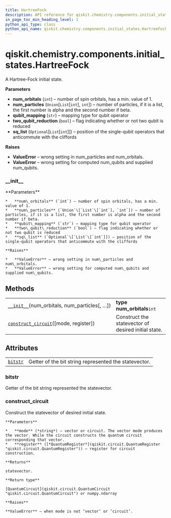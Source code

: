 ```yaml
---
title: HartreeFock
description: API reference for qiskit.chemistry.components.initial_states.HartreeFock
in_page_toc_min_heading_level: 1
python_api_type: class
python_api_name: qiskit.chemistry.components.initial_states.HartreeFock
---
```


<span id="qiskit-chemistry-components-initial-states-hartreefock" />

# qiskit.chemistry.components.initial\_states.HartreeFock

<Class id="qiskit.chemistry.components.initial_states.HartreeFock" isDedicatedPage={true} github="https://github.com/qiskit-community/qiskit-aqua/tree/stable/0.8/qiskit/chemistry/components/initial_states/hartree_fock.py" signature="HartreeFock(num_orbitals, num_particles, qubit_mapping='parity', two_qubit_reduction=True, sq_list=None)">
  A Hartree-Fock initial state.

  **Parameters**

  *   **num\_orbitals** (`int`) – number of spin orbitals, has a min. value of 1.
  *   **num\_particles** (`Union`\[`List`\[`int`], `int`]) – number of particles, if it is a list, the first number is alpha and the second number if beta.
  *   **qubit\_mapping** (`str`) – mapping type for qubit operator
  *   **two\_qubit\_reduction** (`bool`) – flag indicating whether or not two qubit is reduced
  *   **sq\_list** (`Optional`\[`List`\[`int`]]) – position of the single-qubit operators that anticommute with the cliffords

  **Raises**

  *   **ValueError** – wrong setting in num\_particles and num\_orbitals.
  *   **ValueError** – wrong setting for computed num\_qubits and supplied num\_qubits.

  ### \_\_init\_\_

  <Function id="qiskit.chemistry.components.initial_states.HartreeFock.__init__" name="__init__" signature="__init__(num_orbitals, num_particles, qubit_mapping='parity', two_qubit_reduction=True, sq_list=None)">
    **Parameters**

    *   **num\_orbitals** (`int`) – number of spin orbitals, has a min. value of 1.
    *   **num\_particles** (`Union`\[`List`\[`int`], `int`]) – number of particles, if it is a list, the first number is alpha and the second number if beta.
    *   **qubit\_mapping** (`str`) – mapping type for qubit operator
    *   **two\_qubit\_reduction** (`bool`) – flag indicating whether or not two qubit is reduced
    *   **sq\_list** (`Optional`\[`List`\[`int`]]) – position of the single-qubit operators that anticommute with the cliffords

    **Raises**

    *   **ValueError** – wrong setting in num\_particles and num\_orbitals.
    *   **ValueError** – wrong setting for computed num\_qubits and supplied num\_qubits.
  </Function>

  ## Methods

  |                                                                                                                                                                                                |                                                     |
  | ---------------------------------------------------------------------------------------------------------------------------------------------------------------------------------------------- | --------------------------------------------------- |
  | [`__init__`](#qiskit.chemistry.components.initial_states.HartreeFock.__init__ "qiskit.chemistry.components.initial_states.HartreeFock.__init__")(num\_orbitals, num\_particles\[, …])          | **type num\_orbitals**`int`                         |
  | [`construct_circuit`](#qiskit.chemistry.components.initial_states.HartreeFock.construct_circuit "qiskit.chemistry.components.initial_states.HartreeFock.construct_circuit")(\[mode, register]) | Construct the statevector of desired initial state. |

  ## Attributes

  |                                                                                                                                            |                                                       |
  | ------------------------------------------------------------------------------------------------------------------------------------------ | ----------------------------------------------------- |
  | [`bitstr`](#qiskit.chemistry.components.initial_states.HartreeFock.bitstr "qiskit.chemistry.components.initial_states.HartreeFock.bitstr") | Getter of the bit string represented the statevector. |

  ### bitstr

  <Function id="qiskit.chemistry.components.initial_states.HartreeFock.bitstr" name="bitstr" signature="property bitstr">
    Getter of the bit string represented the statevector.
  </Function>

  ### construct\_circuit

  <Function id="qiskit.chemistry.components.initial_states.HartreeFock.construct_circuit" name="construct_circuit" signature="construct_circuit(mode='circuit', register=None)">
    Construct the statevector of desired initial state.

    **Parameters**

    *   **mode** (*string*) – vector or circuit. The vector mode produces the vector. While the circuit constructs the quantum circuit corresponding that vector.
    *   **register** ([*QuantumRegister*](qiskit.circuit.QuantumRegister "qiskit.circuit.QuantumRegister")) – register for circuit construction.

    **Returns**

    statevector.

    **Return type**

    [QuantumCircuit](qiskit.circuit.QuantumCircuit "qiskit.circuit.QuantumCircuit") or numpy.ndarray

    **Raises**

    **ValueError** – when mode is not ‘vector’ or ‘circuit’.
  </Function>
</Class>

